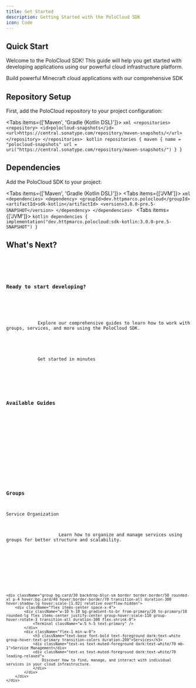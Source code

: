 ```yaml
---
title: Get Started
description: Getting Started with the PoloCloud SDK
icon: Code
---
```



## Quick Start

Welcome to the PoloCloud SDK! This guide will help you get started with developing applications using our powerful cloud infrastructure platform.

<div className="text-center mb-12">
    <div className="w-20 h-1 bg-gradient-to-r from-transparent via-primary/50 to-transparent rounded-full mx-auto mb-6" />
    <div className="text-xl text-muted-foreground max-w-3xl mx-auto">
        Build powerful Minecraft cloud applications with our comprehensive SDK
    </div>
</div>

## Repository Setup

First, add the PoloCloud repository to your project configuration:

<Tabs items={['Maven', 'Gradle (Kotlin DSL)']}>
  <Tab value="Maven">
    ```xml
    <repositories>
        <repository>
            <id>polocloud-snapshots</id>
            <url>https://central.sonatype.com/repository/maven-snapshots/</url>
        </repository>
    </repositories>
    ```
  </Tab>
  <Tab value="Gradle (Kotlin DSL)">
    ```kotlin
    repositories {
        maven {
            name = "polocloud-snapshots"
            url = uri("https://central.sonatype.com/repository/maven-snapshots/")
        }
    }
    ```
  </Tab>
</Tabs>

## Dependencies

Add the PoloCloud SDK to your project:

<Tabs items={['Maven', 'Gradle (Kotlin DSL)']}>
    <Tab value="Maven">
        <Tabs items={['JVM']}>
            <Tab value="JVM">
            ```xml
            <dependencies>
                <dependency>
                    <groupId>dev.httpmarco.polocloud</groupId>
                    <artifactId>sdk-kotlin</artifactId>
                    <version>3.0.0-pre.5-SNAPSHOT</version>
                </dependency>
            </dependencies>
            ```
            </Tab>
        </Tabs>
    </Tab>
    <Tab value="Gradle (Kotlin DSL)">
         <Tabs items={['JVM']}>
            <Tab value="JVM">
            ```kotlin
            dependencies {
                implementation("dev.httpmarco.polocloud:sdk-kotlin:3.0.0-pre.5-SNAPSHOT")
            }
            ```
            </Tab>
         </Tabs>
    </Tab>
</Tabs>

## What's Next?

<div className="group bg-gradient-to-br from-primary/10 via-primary/5 to-transparent backdrop-blur-sm border border-primary/20 rounded-xl p-6 hover:border-primary/30 transition-all duration-300 hover:shadow-lg hover:shadow-primary/10 relative overflow-hidden">
    <div className="absolute inset-0 bg-gradient-to-br from-primary/5 to-transparent opacity-50" />
    <div className="relative z-10">
        <div className="flex items-center space-x-3 mb-3">
            <div className="w-8 h-8 bg-gradient-to-br from-primary/20 to-primary/10 rounded-lg flex items-center justify-center">
                <Code className="w-4 h-4 text-primary" />
            </div>
            <h3 className="text-lg font-bold text-foreground dark:text-white">Ready to start developing?</h3>
        </div>
        <div className="text-muted-foreground leading-relaxed">
            Explore our comprehensive guides to learn how to work with groups, services, and more using the PoloCloud SDK.
        </div>
        <div className="mt-4 flex items-center space-x-2 text-sm text-primary/80">
            <Zap className="w-4 h-4" />
            <span>Get started in minutes</span>
        </div>
    </div>
</div>

### Available Guides

<div className="grid grid-cols-1 md:grid-cols-2 gap-4 mb-8">
    <div className="group bg-card/30 backdrop-blur-sm border border-border/50 rounded-xl p-4 hover:bg-card/40 hover:border-border/70 transition-all duration-300 hover:shadow-lg hover:scale-[1.02] relative overflow-hidden">
        <div className="flex items-center space-x-4">
            <div className="w-10 h-10 bg-gradient-to-br from-primary/20 to-primary/10 rounded-lg flex items-center justify-center group-hover:scale-110 group-hover:rotate-3 transition-all duration-300 flex-shrink-0">
                <Package className="w-5 h-5 text-primary" />
            </div>
            <div className="flex-1 min-w-0">
                <h3 className="text-base font-bold text-foreground dark:text-white group-hover:text-primary transition-colors duration-200">Groups</h3>
                <div className="text-xs text-muted-foreground dark:text-white/70 mb-1">Service Organization</div>
                <div className="text-xs text-muted-foreground dark:text-white/70 leading-relaxed">
                    Learn how to organize and manage services using groups for better structure and scalability.
                </div>
            </div>
        </div>
    </div>

    <div className="group bg-card/30 backdrop-blur-sm border border-border/50 rounded-xl p-4 hover:bg-card/40 hover:border-border/70 transition-all duration-300 hover:shadow-lg hover:scale-[1.02] relative overflow-hidden">
        <div className="flex items-center space-x-4">
            <div className="w-10 h-10 bg-gradient-to-br from-primary/20 to-primary/10 rounded-lg flex items-center justify-center group-hover:scale-110 group-hover:rotate-3 transition-all duration-300 flex-shrink-0">
                <Terminal className="w-5 h-5 text-primary" />
            </div>
            <div className="flex-1 min-w-0">
                <h3 className="text-base font-bold text-foreground dark:text-white group-hover:text-primary transition-colors duration-200">Services</h3>
                <div className="text-xs text-muted-foreground dark:text-white/70 mb-1">Service Management</div>
                <div className="text-xs text-muted-foreground dark:text-white/70 leading-relaxed">
                    Discover how to find, manage, and interact with individual services in your cloud infrastructure.
                </div>
            </div>
        </div>
    </div>
</div>
